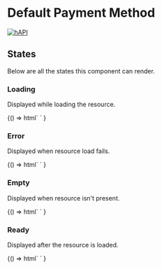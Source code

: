
<Meta title="Cards / Payment Method" component="foxy-payment-method-card" />

# Default Payment Method

[![hAPI](https://img.shields.io/badge/hAPI-default__payment__method-green.svg)](https://api.foxycart.com/rels/default_payment_method)

## States

Below are all the states this component can render.

### Loading

Displayed while loading the resource.

<Canvas>
  <Story name="Loading">
    {() =>
      html`
        <foxy-payment-method-card
          class="rounded-lg overflow-hidden mx-auto"
          style="max-width: 320px"
          href="https://demo.foxycart.com/s/admin/sleep"
        >
        </foxy-payment-method-card>
      `
    }
  </Story>
</Canvas>

### Error

Displayed when resource load fails.

<Canvas>
  <Story name="Error">
    {() =>
      html`
        <foxy-payment-method-card
          class="rounded-lg overflow-hidden mx-auto"
          style="max-width: 320px"
          href="https://demo.foxycart.com/s/admin/not-found"
        >
        </foxy-payment-method-card>
      `
    }
  </Story>
</Canvas>

### Empty

Displayed when resource isn't present.

<Canvas>
  <Story name="Empty">
    {() =>
      html`
        <foxy-payment-method-card
          class="rounded-lg overflow-hidden mx-auto"
          style="max-width: 320px"
        >
        </foxy-payment-method-card>
      `
    }
  </Story>
</Canvas>

### Ready

Displayed after the resource is loaded.

<Canvas>
  <Story name="Ready">
    {() =>
      html`
        <foxy-payment-method-card
          class="rounded-lg overflow-hidden mx-auto"
          style="max-width: 320px"
          href="https://demo.foxycart.com/s/admin/customers/0/default_payment_method"
        >
        </foxy-payment-method-card>
      `
    }
  </Story>
</Canvas>
